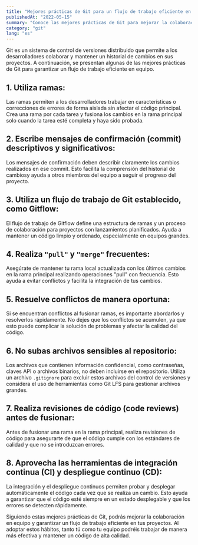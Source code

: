 ```yaml
---
title: "Mejores prácticas de Git para un flujo de trabajo eficiente en equipo"
publishedAt: "2022-05-15"
summary: "Conoce las mejores prácticas de Git para mejorar la colaboración en equipo y garantizar un flujo de trabajo eficiente en tus proyectos."
category: "git"
lang: "es"
---
```


Git es un sistema de control de versiones distribuido que permite a los desarrolladores colaborar y mantener un historial de cambios en sus proyectos. A continuación, se presentan algunas de las mejores prácticas de Git para garantizar un flujo de trabajo eficiente en equipo.

## 1. Utiliza ramas:

Las ramas permiten a los desarrolladores trabajar en características o correcciones de errores de forma aislada sin afectar el código principal. Crea una rama por cada tarea y fusiona los cambios en la rama principal solo cuando la tarea esté completa y haya sido probada.

## 2. Escribe mensajes de confirmación (commit) descriptivos y significativos:

Los mensajes de confirmación deben describir claramente los cambios realizados en ese commit. Esto facilita la comprensión del historial de cambiosy ayuda a otros miembros del equipo a seguir el progreso del proyecto.

## 3. Utiliza un flujo de trabajo de Git establecido, como Gitflow:

El flujo de trabajo de Gitflow define una estructura de ramas y un proceso de colaboración para proyectos con lanzamientos planificados. Ayuda a mantener un código limpio y ordenado, especialmente en equipos grandes.

## 4. Realiza `"pull"` y `"merge"` frecuentes:

Asegúrate de mantener tu rama local actualizada con los últimos cambios en la rama principal realizando operaciones "pull" con frecuencia. Esto ayuda a evitar conflictos y facilita la integración de tus cambios.

## 5. Resuelve conflictos de manera oportuna:

Si se encuentran conflictos al fusionar ramas, es importante abordarlos y resolverlos rápidamente. No dejes que los conflictos se acumulen, ya que esto puede complicar la solución de problemas y afectar la calidad del código.

## 6. No subas archivos sensibles al repositorio:

Los archivos que contienen información confidencial, como contraseñas, claves API o archivos binarios, no deben incluirse en el repositorio. Utiliza un archivo `.gitignore` para excluir estos archivos del control de versiones y considera el uso de herramientas como Git LFS para gestionar archivos grandes.

## 7. Realiza revisiones de código (code reviews) antes de fusionar:

Antes de fusionar una rama en la rama principal, realiza revisiones de código para asegurarte de que el código cumple con los estándares de calidad y que no se introduzcan errores.

## 8. Aprovecha las herramientas de integración continua (CI) y despliegue continuo (CD):

La integración y el despliegue continuos permiten probar y desplegar automáticamente el código cada vez que se realiza un cambio. Esto ayuda a garantizar que el código esté siempre en un estado desplegable y que los errores se detecten rápidamente.

Siguiendo estas mejores prácticas de Git, podrás mejorar la colaboración en equipo y garantizar un flujo de trabajo eficiente en tus proyectos. Al adoptar estos hábitos, tanto tú como tu equipo podréis trabajar de manera más efectiva y mantener un código de alta calidad.
